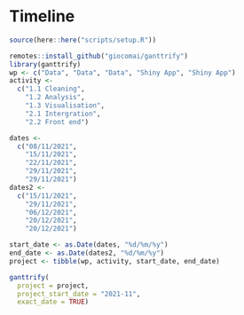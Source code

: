# Timeline

```r
source(here::here("scripts/setup.R"))
```


```r
remotes::install_github("giocomai/ganttrify")
library(ganttrify)
wp <- c("Data", "Data", "Data", "Shiny App", "Shiny App")
activity <-
  c("1.1 Cleaning",
    "1.2 Analysis",
    "1.3 Visualisation",
    "2.1 Intergration",
    "2.2 Front end")

dates <-
  c("08/11/2021",
    "15/11/2021",
    "22/11/2021",
    "29/11/2021",
    "29/11/2021")
dates2 <-
  c("15/11/2021",
    "29/11/2021",
    "06/12/2021",
    "20/12/2021",
    "20/12/2021")

start_date <- as.Date(dates, "%d/%m/%y")
end_date <- as.Date(dates2, "%d/%m/%y")
project <- tibble(wp, activity, start_date, end_date)

ganttrify(
  project = project,
  project_start_date = "2021-11",
  exact_date = TRUE)
```

